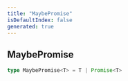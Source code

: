 ```yaml
---
title: "MaybePromise"
isDefaultIndex: false
generated: true
---
```



<!-- This file was generated from the CommandKit source. Do not modify. Instead, re-run the "docgen" script -->


## MaybePromise

<GenerationInfo sourceFile="packages/commandkit/src/flags/feature-flags.ts" sourceLine="31" packageName="commandkit" />



```ts title="Signature"
type MaybePromise<T> = T | Promise<T>
```
